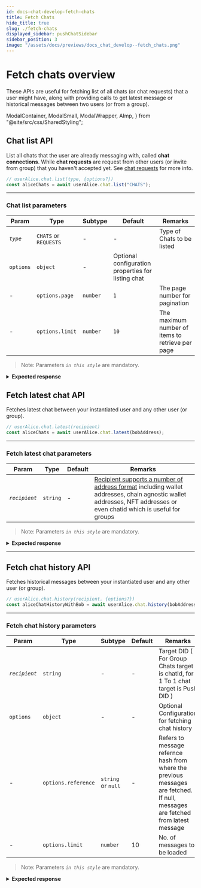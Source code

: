 ```yaml
---
id: docs-chat-develop-fetch-chats
title: Fetch Chats
hide_title: true
slug: ./fetch-chats
displayed_sidebar: pushChatSidebar
sidebar_position: 3
image: "/assets/docs/previews/docs_chat_develop--fetch_chats.png"
---
```


# Fetch chats overview

These APIs are useful for fetching list of all chats (or chat requests) that a user might have, along with providing calls to get latest message or historical messages between two users (or from a group).

<head>
  <title>Fetch Chats | Push Chat | Push Documentation</title>
</head>

  ModalContainer,
  ModalSmall,
  ModalWrapper,
  AImp,
} from "@site/src/css/SharedStyling";

## Chat list API

List all chats that the user are already messaging with, called **chat connections**. While **chat requests** are request from other users (or invite from group) that you haven't accepted yet. See [chat requests](./04-Develop-Chat-Requests.mdx) for more info.

<Tabs className="codetabs" groupId="code-examples">
  <TabItem value="js" attributes={{className: "codetab js"}} default>

```typescript
// userAlice.chat.list(type, {options?})
const aliceChats = await userAlice.chat.list("CHATS");
```

  </TabItem>
</Tabs>

---

### Chat list parameters

| Param     | Type                  | Subtype  | Default                                            | Remarks                                          |
| --------- | --------------------- | -------- | -------------------------------------------------- | ------------------------------------------------ |
| _`type`_  | `CHATS` or `REQUESTS` | -        | -                                                  | Type of Chats to be listed                       |
| `options` | `object`              | -        | Optional configuration properties for listing chat |
| -         | `options.page`        | `number` | `1`                                                | The page number for pagination                   |
| -         | `options.limit`       | `number` | `10`                                               | The maximum number of items to retrieve per page |

> Note: Parameters _`in this style`_ are mandatory.

<details>



<summary>
  <b>Expected response</b>
</summary>

```typescript
[
  {
    chatId: "6168440929ced5109c50534d40bb98a5e109ebf1d33df966ae898f002fac8973",
    about: null,
    did: "eip155:0x14727F96dF61105661E78275D1A03C4F8aeff562",
    intent: "eip155:0x14727F96dF61105661E78275D1A03C4F8aeff562",
    intentSentBy: "eip155:0x14727F96dF61105661E78275D1A03C4F8aeff562",
    intentTimestamp: "2023-08-29T08:05:03.000Z",
    publicKey:
      '{"key":"-----BEGIN PGP PUBLIC KEY BLOCK-----\\n\\nxsBNBGTt9AcBCADXjt9OEXDQyE7w2veaHqTUN9fALt7c+cubz2nhWfmD07M1\\n5Spm3ScT/4HdlPpUBYnGUKlCT09g663RvvmDzp8442vZhfYeKbetrcNFxfnp\\n+ePQGiLDY0h2FmjQGkmZGP43ZLyhNT4eCIGPcPSpzaWAKw4wgE/tW2hli5m/\\n7e8HFno+bHp2ycNoPJpdqhY77CJL9zPqFdctCPxI5r1/+xkVLcf+NZ+vD7mz\\nq8xVpu3Tij5Jb5ShDPQ3qqPsqdCcB/fpnEtAOT/Ryuf5Qqic/bDrzImfaIO9\\nYmdnuc6uQBR1s8WbLHmOsQvJhe2D8MtggV5HwHbkPqxXBmpGIJnMeLHZABEB\\nAAHNAMLAigQQAQgAPgWCZO30BwQLCQcICZBvKHl019glPAMVCAoEFgACAQIZ\\nAQKbAwIeARYhBEyKE1gcoT4IIxerrG8oeXTX2CU8AADltgf/dREUaHmfMnwa\\nWwcoGxfya7xeSeqGLWoWsCDg55lq0rf59IFKw59AKL+4kKQrmVDW0x6oo844\\nxBv3NBq7OssNbRr4XYIXJN4oP8g0SdOYinTTcnHFjJcRHfTIa+lmlf7fwc7d\\n2DRW3Kyu66OGq9sLzcgI3Q4Fg3VOQGRDdVGF4zJGjPEpnHsJuGCVnbn5L94p\\nMZHEMIahYrYg2asglSByNUZIH+r0Y8rCzKp8rs37X/Q8RBrmW/oTnE/bb+xo\\n1jHgRR3MUs2Ea0oAqv/TwqpBRzMIWQ8tGKfEaJ22p02FJaE5q9KMbLp0mMIe\\nd33xGwOezLKoK5L9cHKg7wmz4sWvUs7ATQRk7fQHAQgApXcZbj43S5sr7v8d\\nq9JwcXkSdpRuzGw5zyauxUUElq2RLKPvsP8En+OJQceKWQcpvz16xLjnSoZI\\nfgIl1wXUaEb2T45rUrWmnoO+Csy2h6FePNmlHOerY2/C0GHQX3XP/B0t41By\\nG/o4losESsBaHEYugHIg5kXhgsGnlgoC3Bu4zHFmIvLlZXjCWYUG2JnhNHlG\\nrD67/Xuox1FO+Hh/rR7sSsWIH6S+SFgG/P4bwiW0JAYQP6bC4tbXfzvKJk2R\\ndeySnppEAwdn/3lCU5QscYIIUXSaPoV3Q6hg+wRigBk2ixkqdOTJmJROTOo3\\nUdnaeGSwP23USJIUncZWgcIokwARAQABwsB2BBgBCAAqBYJk7fQHCZBvKHl0\\n19glPAKbDBYhBEyKE1gcoT4IIxerrG8oeXTX2CU8AABx6Af/XRamjQ4T79rf\\nhNArQt3VuHvpIUP860MCg0aW5rMtZ8q4+TwOyjiEgOUIFx215Yprb3R3NTKV\\nQWJr8n++ZGDmQ8iro8nrRMRELmoEJzyWp3yr0dyr2lx01//bud+vVw+ARPLt\\nVUnX8eguLKRrltQmIRwCqX01PCTiN2RDB2Akd+zlBGRiHoavW9dDdGGBY9wW\\nA2Pyw73BeMzVA3akiGzLsdRIshO0DBALaX0G5ytqyIf3QjXOqO6C7gp9XW7R\\njXhRhzvR9NjZPmSXEeYqYw2CUPxzaLsKoSP4dbXE7Hl+sYJptzke7LE1StzH\\nG64gRgEYMCKvRZaPXYnPJXAZwDhijw==\\n=8aQd\\n-----END PGP PUBLIC KEY BLOCK-----\\n","signature":"DEPRECATED"}',
    profilePicture:
      "data:image/png;base64,iVBORw0KGgoAAAANSUhEUgAAACAAAAAgCAYAAABzenr0AAAAsklEQVR4AcXBQY0DMRBE0Z+SCRhCsBhGAJiAYQwBgzGmZuDk2pPDSKPsqt57zNfzTVKPxX+K0ciEmTATZqXuSRajkdVjkcVoXKnHIovRyOqeZMJMmAmzEurcUffkF6FOJsyEmTAr3BTqXKks7hBmwkyYFb7UPflLdU+yUCcTZsJMmBW+hDong5O6J1diNE7EJWEmzIRZqccii9G4Eur8oh6LTJgJM2H2mK/nGyNhJsyE2QfJZChdHLm7QQAAAABJRU5ErkJggg==",
    threadhash: "bafyreiewla5iyd7rnvjw2c5w6dbab4zkyf2desbowzouijoea2jzakxz6i",
    wallets: "eip155:0x14727F96dF61105661E78275D1A03C4F8aeff562",
    combinedDID:
      "eip155:0x14727F96dF61105661E78275D1A03C4F8aeff562_eip155:0x84a9385e9b97df87b80c2e689997133703853874",
    name: null,
    groupInformation: null,
    msg: {
      fromDID: "eip155:0x14727F96dF61105661E78275D1A03C4F8aeff562",
      toDID: "eip155:0x84a9385e9b97df87b80c2e689997133703853874",
      messageObj: [Object],
      messageContent: "Hello Alice!",
      messageType: "Text",
      timestamp: 1693316103747,
      fromCAIP10: "eip155:0x14727F96dF61105661E78275D1A03C4F8aeff562",
      toCAIP10: "eip155:0x84a9385e9b97df87b80c2e689997133703853874",
      encryptedSecret:
        "-----BEGIN PGP MESSAGE-----\n" +
        "\n" +
        "wcBMA3d9z8TNUuddAQf/U2hMcybh5mUt9FFen5tfZ52PaB0vc2G+wYYIsBfu\n" +
        "zg58rgLy8uGMxvzhtCWhpIE91G62d8M4OmaDa+PLjs8SqyRoyih/9pt8P4cw\n" +
        "UJVHHDcJNC9r6/AV4aZySdz5u5utE7o3iB1FU0Sr9HEQsImmOM7J6LZJ3xWJ\n" +
        "V+o4ToLbqUFYKg2uY1kUXpyX+D6JRinagnAosh4zCICLUqrEkKNqbyV2mr+5\n" +
        "FK+fClWBGCwpf38L220FqHYPQ4bQXks0N07yW4OVjVpCTZVuNttr7PIEqcyZ\n" +
        "qIovbQbkltiDpsb/yYysEHTwBtvugna7xMW7SRY34x3iWm/HBNJmfBG7LnjI\n" +
        "6cHATAMrTKobmmcFTAEH/20nW6aNzfj1vn/5GIWjZ5Z4Rw6G3Syt+0NxPUix\n" +
        "dpKIFOR0/BEJkafGMdlk/vRElsyluKbzykBlIQ0hHGRpGMNEW8s8GrJeiXvV\n" +
        "JSNZ24u5DDk8DIBaJWJnyWM7XzgcmOmn9rvVbvc9qgNNgtDeMIZwUpiDipnA\n" +
        "++7n72h0JSs8dWFQ62FSf5ACHC0UVbPiL3TRrRBEo7vQp4JsJyXp70CUclqU\n" +
        "3ANLvNhINV6GGtpXEKnsBVkkg35HR92nIzk+8HL86SsRUYfXkufzXdkPpmRn\n" +
        "SG7MoDecNf/bwoqP8/l2X2h3R1c+WTQFb6Z+eK/NsJ/AnSErFZh3yEHAi1Rz\n" +
        "yIXSQAEA2KupLnBVC9fqZqhUySvOW/Hs/hD6iEEGIl+U/RC9AwdG2jpg4sVi\n" +
        "f9PhBJ5Tanynb3aHngRKtIzjP5m223A=\n" +
        "=5w+B\n" +
        "-----END PGP MESSAGE-----\n",
      encType: "pgp",
      signature:
        "-----BEGIN PGP SIGNATURE-----\n" +
        "\n" +
        "wsBzBAEBCAAnBYJk7fQHCZBvKHl019glPBYhBEyKE1gcoT4IIxerrG8oeXTX\n" +
        "2CU8AACRLQf/bbeJoUNwRkJYz100R3ULO27HGjKnFeOaMZWRNF8JqWzNmCBL\n" +
        "Cj3aIBkDuCUj7avBsanScbSa7tD8Mc8PZgpSkd22nNH5iHiDJqlPtySJ2KoZ\n" +
        "3ekVXfOgfLlHtN78ghTxABewYQRuB6kwtv3XQW8X9sCL2jEF4NIIl5eXZvIT\n" +
        "nhbHhhOR47k2E0hiHjPv2t3ggrwkrw6ISDgV8qYcrnf7vEFeGHpeSc25QLJH\n" +
        "pXCeeHhH7h4C9L3PEdMt8T+Ne36cfNiwTGdOavin/yfNES6k0kqZxP44hn1M\n" +
        "ZBk4jfyaDUh70mv4FtxdPcdb1TGQsPC1YYAIh/059EBqkdJFhVF4+A==\n" +
        "=DBch\n" +
        "-----END PGP SIGNATURE-----\n",
      sigType: "pgpv2",
      verificationProof:
        "pgpv2:-----BEGIN PGP SIGNATURE-----\n" +
        "\n" +
        "wsBzBAEBCAAnBYJk7fQHCZBvKHl019glPBYhBEyKE1gcoT4IIxerrG8oeXTX\n" +
        "2CU8AADsmwf/UpJCmnqztJLt1Ltg0OD7xoDvumitRwkfhnXzUdBWxM3i7vj4\n" +
        "cfjtcpQI2R5W0TXj9e2fymimIc98kjUqpDiUIaVAuD0OnEbJdIluGLBTJeks\n" +
        "YTRikqkgjFJT9Y6/2VRQj59IR0rgC0sec8mSKPlxuhixkdSS7Wec0+84cGmX\n" +
        "aieskReKeitKacYkU4Uf82Klc7Ft8+duBsaMGR3TS22PzHfYIHmy+8Z3b1SK\n" +
        "pMyJ8NBXCG2F+05WdoUsXBR+lO74RjSDWnWZlgRngWjjvSXQuZ/QznIyBVmQ\n" +
        "oOxJM5LSCCwH6ch5J/HmXudJG+3wsCINchvSQx0LntZUoeSp8cezvg==\n" +
        "=KUqZ\n" +
        "-----END PGP SIGNATURE-----\n",
      link: null,
    },
  },
];
```

| Param            | Type           | Remarks                                                                                                                         |
| ---------------- | -------------- | ------------------------------------------------------------------------------------------------------------------------------- |
| msg              | `IMessageIPFS` | message object                                                                                                                  |
| did              | `string`       | user DID                                                                                                                        |
| wallets          | `string`       | user wallets                                                                                                                    |
| profilePicture   | `string`       | user profile picture                                                                                                            |
| publicKey        | `string`       | user public key                                                                                                                 |
| about            | `string`       | user description                                                                                                                |
| threadhash       | `string`       | cid from the latest message sent on this conversation                                                                           |
| intent           | `string`       | addresses concatenated from the users who have approved the intent                                                              |
| intentSentBy     | `string`       | address of the user who sent the intent                                                                                         |
| intentTimestamp  | `number`       | timestamp of the intent                                                                                                         |
| combinedDID      | `string`       | concatenated addresses of the members of this chat (for DM the 2 addresses and from Group the addresses from all group members) |
| cid              | `string`       | content identifier on IPFS                                                                                                      |
| chatId           | `string`       | chat identifier                                                                                                                 |
| groupInformation | `GroupDTO`     | if group chat, all group information                                                                                            |

</details>

## Fetch latest chat API

Fetches latest chat between your instantiated user and any other user (or group).

<Tabs className="codetabs" groupId="code-examples">
  <TabItem value="js" attributes={{className: "codetab js"}} default>

```typescript
// userAlice.chat.latest(recipient)
const aliceChats = await userAlice.chat.latest(bobAddress);
```

  </TabItem>
</Tabs>

---

### Fetch latest chat parameters

| Param         | Type     | Default | Remarks                                                                                                                                                                                    |
| ------------- | -------- | ------- | ------------------------------------------------------------------------------------------------------------------------------------------------------------------------------------------ |
| _`recipient`_ | `string` | -       | [Recipient supports a number of address format](/docs/chat/build/types-of-recipient) including wallet addresses, chain agnostic wallet addresses, NFT addresses or even chatid which is useful for groups |

> Note: Parameters _`in this style`_ are mandatory.

<details>



<summary>
  <b>Expected response</b>
</summary>

```typescript
[
  {
    link: "bafyreibfikschwlfi275hr7lrfqgj73mf6absailazh4sm5fwihspy2ky4",
    toDID: "eip155:0xb340E384FC4549591bc7994b0f90074753dEC72a",
    encType: "pgp",
    fromDID: "eip155:0x0F1AAC847B5720DDf01BFa07B7a8Ee641690816d",
    sigType: "pgp",
    toCAIP10: "eip155:0xb340E384FC4549591bc7994b0f90074753dEC72a",
    signature:
      "-----BEGIN PGP SIGNATURE-----\n" +
      "\n" +
      "wsBzBAEBCAAnBQJjh5tjCRBaJmgmByp5FRYhBJC23yBJT2d/pTAID1omaCYH\n" +
      "KnkVAAAZmwf/buPLw6caSZmYnw6D3/p6HF1kWlkGUOTP4RasaU/6dkeDaZs9\n" +
      "SJlz2wC8oOpBGWHMJ/5n3ZWmU71E6U7IKIY793MyIv5t32vTNkwsRHUX7IIn\n" +
      "QFF+FzTIEtHHVTRlnkqNR2YUk1kqcpZCZWHfahi5W2d/WkXlFNdvyyFH4W8L\n" +
      "d03FGhOyXbWwU3xicBz5mSBpIFaaSCXl1SdgJDPXLSk3b65EEOjCOaiz85xC\n" +
      "G+6SW4RUzCGSDcOd9F2EXvvY5H9LgQNi1jjlZn6JrPTPJTJ+wXZXzcZmtOXG\n" +
      "EKcwvPbbPY9wd+gavRSOgYLYn5xoZQW/o3hW7AQlbC5Kj6js48Z0HQ==\n" +
      "=qLiJ\n" +
      "-----END PGP SIGNATURE-----\n",
    timestamp: 1669831523684,
    fromCAIP10: "eip155:0x0F1AAC847B5720DDf01BFa07B7a8Ee641690816d",
    messageType: "Text",
    messageContent: "Hi",
    encryptedSecret:
      "-----BEGIN PGP MESSAGE-----\n" +
      "\n" +
      "wcBMA1fn1CNqxQ7nAQgArlo75qe54WerfRKFv1+F9j4NRMvSTgUztvIe51eg\n" +
      "d5MVuj6RYxKERr2bTuBt5cMDJMlNuTnBBkPe4L8+SlsI46L9wmXV9xLoZq1a\n" +
      "94JdxD98RGMF99Jde/3hC/X6GS1yVqPpKPKdWx/tkOPeyqeO/wFF7kqShgIi\n" +
      "Wgq6hGz1fzD3GZhKGY0VSLuC3s0aUy/qw5En1Xd0uX0jdXBl07IIj8p1G2zx\n" +
      "9BuVlksSK34yvIc0RQfCeRadMHkxbA0Hyj31Wrr+Y310YLTppL0s5bQR9APL\n" +
      "WHsIztJ1fHTnXsPhnA7YG0SQpHTyJhuX3rgBjxGrvbZBArmZ+R/Pq9IkOkJe\n" +
      "z8HATAMOsbaZjGN5JwEH/jYjLN6AFRWeaB5CSBSAF+CvHsUgadGmxTdSHBM6\n" +
      "LM9rfGg/MCnpRBuHckA0NNZh+wepq6TDA54ZopsdP14gHj4MKCdfqZr86Jft\n" +
      "ldtjeSgPTFEEJxPMJ4/Z3UeFU9rvOgfxX6l0eHWS0MYwJ3sVYvSyqqHir1K5\n" +
      "TRdEIgtQ3NvLTKkX4bKTSU+SInrvDA+wsc2BcBsbgNhRiGb+XYrbqXBshL1a\n" +
      "lIdpnomkAQgOZMO2n347uURYoruH3OtFeNABJ9D/nEU+LdhDOPGZPefvPBc5\n" +
      "BxK4ExKZ2Wo/TZw8lgC53uqOljsGV63Hp71LkyesKWu5/+vdVrYx/vU63shh\n" +
      "x/TSQAEiaFYEfkWSOthtH0nrJHhkY7FWgjp/1bj/J4J9HCQrVtt2WlQfhowZ\n" +
      "ILxhKk/vep0sJviM3SfJ4hPtoYpZESc=\n" +
      "=43Ta\n" +
      "-----END PGP MESSAGE-----\n",
  },
];
```

| Param             | Type     | Remarks                                     |
| ----------------- | -------- | ------------------------------------------- |
| `fromCAIP10`      | `string` | sender address                              |
| `toCAIP10`        | `string` | receiver address                            |
| `fromDID`         | `string` | sender did                                  |
| `toDID`           | `string` | receiver did                                |
| `messageType`     | `string` | message type                                |
| `messageContent`  | `string` | message content                             |
| `signature`       | `string` | signature of the message                    |
| `sigType`         | `string` | signature type                              |
| `link`            | `string` | content identifier of the previous messages |
| `timestamp`       | `number` | timestamp of the message                    |
| `encType`         | `string` | encryption type                             |
| `encryptedSecret` | `string` | encrypted secret                            |

</details>

---

## Fetch chat history API

Fetches historical messages between your instantiated user and any other user (or group).

<Tabs className="codetabs" groupId="code-examples">
  <TabItem value="js" attributes={{className: "codetab js"}} default>

```typescript
// userAlice.chat.history(recipient. {options?})
const aliceChatHistoryWithBob = await userAlice.chat.history(bobAddress);
```

  </TabItem>
</Tabs>

---

### Fetch chat history parameters

| Param         | Type                | Subtype            | Default | Remarks                                                                                                                         |
| ------------- | ------------------- | ------------------ | ------- | ------------------------------------------------------------------------------------------------------------------------------- |
| _`recipient`_ | `string`            | -                  | -       | Target DID ( For Group Chats target is chatId, for 1 To 1 chat target is Push DID )                                             |
| `options`     | `object`            | -                  | -       | Optional Configuration for fetching chat history                                                                                |
| -             | `options.reference` | `string` or `null` | -       | Refers to message refernce hash from where the previous messages are fetched. If null, messages are fetched from latest message |
| -             | `options.limit`     | `number`           | 10      | No. of messages to be loaded                                                                                                    |

> Note: Parameters _`in this style`_ are mandatory.

<details>


<summary>
  <b>Expected response</b>
</summary>

```typescript
[
  {
    link: "bafyreibfikschwlfi275hr7lrfqgj73mf6absailazh4sm5fwihspy2ky4",
    toDID: "eip155:0xb340E384FC4549591bc7994b0f90074753dEC72a",
    encType: "pgp",
    fromDID: "eip155:0x0F1AAC847B5720DDf01BFa07B7a8Ee641690816d",
    sigType: "pgp",
    toCAIP10: "eip155:0xb340E384FC4549591bc7994b0f90074753dEC72a",
    signature:
      "-----BEGIN PGP SIGNATURE-----\n" +
      "\n" +
      "wsBzBAEBCAAnBQJjh5tjCRBaJmgmByp5FRYhBJC23yBJT2d/pTAID1omaCYH\n" +
      "KnkVAAAZmwf/buPLw6caSZmYnw6D3/p6HF1kWlkGUOTP4RasaU/6dkeDaZs9\n" +
      "SJlz2wC8oOpBGWHMJ/5n3ZWmU71E6U7IKIY793MyIv5t32vTNkwsRHUX7IIn\n" +
      "QFF+FzTIEtHHVTRlnkqNR2YUk1kqcpZCZWHfahi5W2d/WkXlFNdvyyFH4W8L\n" +
      "d03FGhOyXbWwU3xicBz5mSBpIFaaSCXl1SdgJDPXLSk3b65EEOjCOaiz85xC\n" +
      "G+6SW4RUzCGSDcOd9F2EXvvY5H9LgQNi1jjlZn6JrPTPJTJ+wXZXzcZmtOXG\n" +
      "EKcwvPbbPY9wd+gavRSOgYLYn5xoZQW/o3hW7AQlbC5Kj6js48Z0HQ==\n" +
      "=qLiJ\n" +
      "-----END PGP SIGNATURE-----\n",
    timestamp: 1669831523684,
    fromCAIP10: "eip155:0x0F1AAC847B5720DDf01BFa07B7a8Ee641690816d",
    messageType: "Text",
    messageContent: "Hi",
    encryptedSecret:
      "-----BEGIN PGP MESSAGE-----\n" +
      "\n" +
      "wcBMA1fn1CNqxQ7nAQgArlo75qe54WerfRKFv1+F9j4NRMvSTgUztvIe51eg\n" +
      "d5MVuj6RYxKERr2bTuBt5cMDJMlNuTnBBkPe4L8+SlsI46L9wmXV9xLoZq1a\n" +
      "94JdxD98RGMF99Jde/3hC/X6GS1yVqPpKPKdWx/tkOPeyqeO/wFF7kqShgIi\n" +
      "Wgq6hGz1fzD3GZhKGY0VSLuC3s0aUy/qw5En1Xd0uX0jdXBl07IIj8p1G2zx\n" +
      "9BuVlksSK34yvIc0RQfCeRadMHkxbA0Hyj31Wrr+Y310YLTppL0s5bQR9APL\n" +
      "WHsIztJ1fHTnXsPhnA7YG0SQpHTyJhuX3rgBjxGrvbZBArmZ+R/Pq9IkOkJe\n" +
      "z8HATAMOsbaZjGN5JwEH/jYjLN6AFRWeaB5CSBSAF+CvHsUgadGmxTdSHBM6\n" +
      "LM9rfGg/MCnpRBuHckA0NNZh+wepq6TDA54ZopsdP14gHj4MKCdfqZr86Jft\n" +
      "ldtjeSgPTFEEJxPMJ4/Z3UeFU9rvOgfxX6l0eHWS0MYwJ3sVYvSyqqHir1K5\n" +
      "TRdEIgtQ3NvLTKkX4bKTSU+SInrvDA+wsc2BcBsbgNhRiGb+XYrbqXBshL1a\n" +
      "lIdpnomkAQgOZMO2n347uURYoruH3OtFeNABJ9D/nEU+LdhDOPGZPefvPBc5\n" +
      "BxK4ExKZ2Wo/TZw8lgC53uqOljsGV63Hp71LkyesKWu5/+vdVrYx/vU63shh\n" +
      "x/TSQAEiaFYEfkWSOthtH0nrJHhkY7FWgjp/1bj/J4J9HCQrVtt2WlQfhowZ\n" +
      "ILxhKk/vep0sJviM3SfJ4hPtoYpZESc=\n" +
      "=43Ta\n" +
      "-----END PGP MESSAGE-----\n",
  },
  {
    link: null,
    toDID: "eip155:0x0F1AAC847B5720DDf01BFa07B7a8Ee641690816d",
    encType: "PlainText",
    fromDID: "eip155:0xb340E384FC4549591bc7994b0f90074753dEC72a",
    sigType: "",
    toCAIP10: "eip155:0x0F1AAC847B5720DDf01BFa07B7a8Ee641690816d",
    signature: "",
    timestamp: 1669831499724,
    fromCAIP10: "eip155:0xb340E384FC4549591bc7994b0f90074753dEC72a",
    messageType: "Text",
    messageContent: "Hey Fabio!",
    encryptedSecret: "",
  },
];
```

| Param             | Type     | Remarks                                     |
| ----------------- | -------- | ------------------------------------------- |
| `fromCAIP10`      | `string` | sender address                              |
| `toCAIP10`        | `string` | receiver address                            |
| `fromDID`         | `string` | sender did                                  |
| `toDID`           | `string` | receiver did                                |
| `messageType`     | `string` | message type                                |
| `messageContent`  | `string` | message content                             |
| `signature`       | `string` | signature of the message                    |
| `sigType`         | `string` | signature type                              |
| `link`            | `string` | content identifier of the previous messages |
| `timestamp`       | `number` | timestamp of the message                    |
| `encType`         | `string` | encryption type                             |
| `encryptedSecret` | `string` | encrypted secret                            |

</details>
